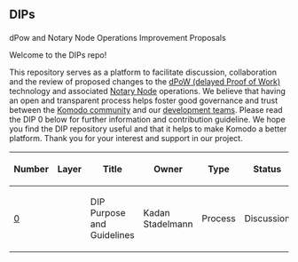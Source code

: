 <h2>DIPs</h2>
dPow and Notary Node Operations Improvement Proposals

Welcome to the DIPs repo!

This repository serves as a platform to facilitate discussion, collaboration and the review of proposed changes to the <a href="https://developers.komodoplatform.com/basic-docs/start-here/core-technology-discussions/delayed-proof-of-work.html">dPoW (delayed Proof of Work)</a> technology and associated <a href="https://steemit.com/komodo/@komodoplatform/blockchain-security-the-role-of-a-notary-node">Notary Node</a> operations. We believe that having an open and transparent process helps foster good governance and trust between the <a href="https://komodoplatform.com/discord">Komodo community</a> and our <a href="https://github.com/orgs/KomodoPlatform/repositories">development teams</a>.
Please read the DIP 0 below for further information and contribution guideline.
We hope you find the DIP repository useful and that it helps to make Komodo a better platform. Thank you for your interest and support in our project.


{| class="wikitable sortable" style="width: auto; text-align: center; font-size: smaller; table-layout: fixed;"
!Number
!Layer
!Title
!Owner
!Type
!Status
|- style="background-color: #ffcfcf"
| [[dip-0000.mediawiki|0]]
|
| DIP Purpose and Guidelines
| Kadan Stadelmann
| Process
| Discussion
|}
